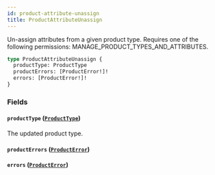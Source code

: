 ```yaml
---
id: product-attribute-unassign
title: ProductAttributeUnassign
---
```


Un-assign attributes from a given product type. Requires one of the following permissions: MANAGE_PRODUCT_TYPES_AND_ATTRIBUTES.

```graphql
type ProductAttributeUnassign {
  productType: ProductType
  productErrors: [ProductError!]!
  errors: [ProductError!]!
}
```

### Fields

#### `productType` ([`ProductType`](../../../developer/api-reference/objects/product-type))

The updated product type.

#### `productErrors` ([`ProductError`](../../../developer/api-reference/objects/product-error))

#### `errors` ([`ProductError`](../../../developer/api-reference/objects/product-error))
